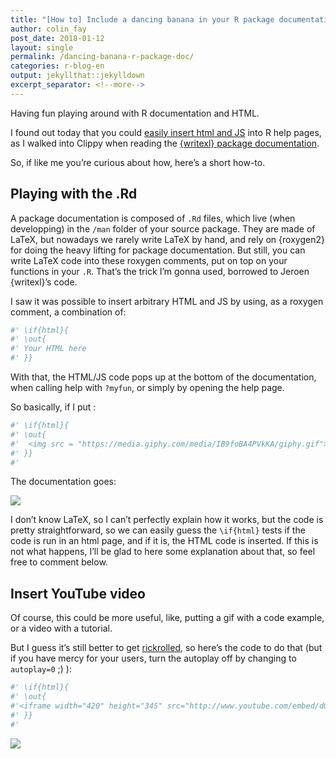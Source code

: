 ```yaml
---
title: "[How to] Include a dancing banana in your R package documentation"
author: colin_fay
post_date: 2018-01-12
layout: single
permalink: /dancing-banana-r-package-doc/
categories: r-blog-en
output: jekyllthat::jekylldown
excerpt_separator: <!--more-->
---
```

Having fun playing around with R documentation and HTML.

<!--more-->

I found out today that you could [easily insert html and JS](https://twitter.com/_ColinFay/status/951838799918755842) into R help pages, as I walked into Clippy when reading the [{writexl} package documentation](https://twitter.com/_ColinFay/status/951819899248283651). 

So, if like me you're curious about how, here's a short how-to. 

## Playing with the .Rd

A package documentation is composed of `.Rd` files, which live (when developping) in the `/man` folder of your source package. They are made of LaTeX, but nowadays we rarely write LaTeX by hand, and rely on {roxygen2} for doing the heavy lifting for package documentation. But still, you can write LaTeX code into these roxygen comments, put on top on your functions in your `.R`. That's the trick I'm gonna used, borrowed to Jeroen {writexl}'s code. 

I saw it was possible to insert arbitrary HTML and JS by using, as a roxygen comment, a combination of: 

```r
#' \if{html}{
#' \out{
#' Your HTML here
#' }}
```

With that, the HTML/JS code pops up at the bottom of the documentation, when calling help with `?myfun`, or simply by opening the help page. 

So basically, if I put : 

```r
#' \if{html}{
#' \out{
#'  <img src = "https://media.giphy.com/media/IB9foBA4PVkKA/giphy.gif">
#' }}
#'
```

The documentation goes:

![](https://github.com/ColinFay/colinfay.github.io/raw/master/_posts/img/dancing-banana-r-package.gif)

I don't know LaTeX, so I can't perfectly explain how it works, but the code is pretty straightforward, so we can easily guess the `\if{html}` tests if the code is run in an html page, and if it is, the HTML code is inserted. If this is not what happens, I'll be glad to here some explanation about that, so feel free to comment below. 

## Insert YouTube video

Of course, this could be more useful, like, putting a gif with a code example, or a video with a tutorial. 

But I guess it's still better to get [rickrolled](https://www.youtube.com/watch?v=dQw4w9WgXcQ), so here's the code to do that (but if you have mercy for your users, turn the autoplay off by changing to `autoplay=0`  ;) ):

```r
#' \if{html}{
#' \out{
#'<iframe width="420" height="345" src="http://www.youtube.com/embed/dQw4w9WgXcQ?autoplay=1" frameborder="0" allowfullscreen></iframe>
#' }}
#'
```

![](https://github.com/ColinFay/colinfay.github.io/raw/master/_posts/img/rick-rolled.gif)